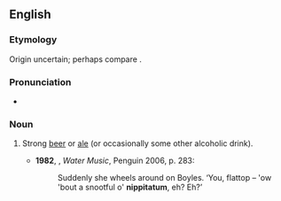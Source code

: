 ==English==
===Etymology===
Origin uncertain; perhaps compare {{term|nipperkin}}.

===Pronunciation===
*{{a|UK}} {{IPA|/nɪpɪˈtɑːtəm/}}

===Noun===
{{en-noun}}

# {{context|now|_|rare}} Strong [[beer]] or [[ale]] (or occasionally some other alcoholic drink). {{defdate|from 16th c.}}
#*'''1982''', {{w|TC Boyle}}, ''Water Music'', Penguin 2006, p. 283:
#*:Suddenly she wheels around on Boyles. ‘You, flattop – 'ow 'bout a snootful o' '''nippitatum''', eh? Eh?’